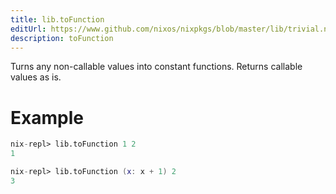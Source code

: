 ```yaml
---
title: lib.toFunction
editUrl: https://www.github.com/nixos/nixpkgs/blob/master/lib/trivial.nix#L617C5
description: toFunction
---
```



Turns any non-callable values into constant functions.
Returns callable values as is.

# Example

```nix
nix-repl> lib.toFunction 1 2
1

nix-repl> lib.toFunction (x: x + 1) 2
3
```
